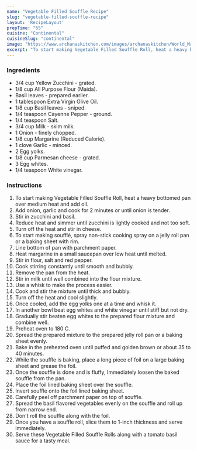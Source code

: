 ---
name: "Vegetable Filled Souffle Recipe"
slug: "vegetable-filled-souffle-recipe"
layout: 'RecipeLayout'
prepTime: "65"
cuisine: "Continental"
cuisineSlug: "continental"
image: "https://www.archanaskitchen.com/images/archanaskitchen/World_Main_Course/Vegetable_Filled_Souffle_Recipe_With_Tomato_Basil_Sauce_Archanas_Kitchen_Breakfast-1.jpg"
excerpt: "To start making Vegetable Filled Souffle Roll, heat a heavy bottomed pan over medium heat and add oil"
---

### Ingredients

- 3/4 cup Yellow Zucchini - grated.
- 1/8 cup All Purpose Flour (Maida).
- Basil leaves - prepared earlier.
- 1 tablespoon Extra Virgin Olive Oil.
- 1/8 cup Basil leaves - sniped.
- 1/4 teaspoon Cayenne Pepper - ground.
- 1/4 teaspoon Salt.
- 3/4 cup Milk - skim milk.
- 1 Onion - finely chopped.
- 1/8 cup Margarine (Reduced Calorie).
- 1 clove Garlic - minced.
- 2 Egg yolks.
- 1/8 cup Parmesan cheese - grated.
- 3 Egg whites.
- 1/4 teaspoon White vinegar.

### Instructions

1. To start making Vegetable Filled Souffle Roll, heat a heavy bottomed pan over medium heat and add oil.
1. Add onion, garlic and cook for 2 minutes or until onion is tender.
1. Stir in zucchini and basil.
1. Reduce heat and simmer until zucchini is lightly cooked and not too soft.
1.  Turn off the heat and stir in cheese.
1. To start making soufflé, spray non-stick cooking spray on a jelly roll pan or a baking sheet with rim.
1. Line bottom of pan with parchment paper.
1. Heat margarine in a small saucepan over low heat until melted.
1. Stir in flour, salt and red pepper.
1. Cook stirring constantly until smooth and bubbly.
1. Remove the pan from the heat.
1. Stir in milk until well combined into the flour mixture.
1. Use a whisk to make the process easier.
1. Cook and stir the mixture until thick and bubbly.
1. Turn off the heat and cool slightly.
1. Once cooled, add the egg yolks one at a time and whisk it.
1. In another bowl beat egg whites and white vinegar until stiff but not dry.
1. Gradually stir beaten egg whites to the prepared flour mixture and combine well.
1. Preheat oven to 180 C.
1. Spread the prepared mixture to the prepared jelly roll pan or a baking sheet evenly.
1. Bake in the preheated oven until puffed and golden brown or about 35 to 40 minutes.
1. While the souffle is baking, place a long piece of foil on a large baking sheet and grease the foil.
1. Once the souffle is done and is fluffy,  Immediately loosen the baked souffle from the pan.
1. Place the foil lined baking sheet over the souffle.
1. Invert souffle onto the foil lined baking sheet.
1. Carefully peel off parchment paper on top of souffle.
1. Spread the basil flavored vegetables evenly on the souffle and roll up from narrow end.
1. Don't roll the souffle along with the foil.
1. Once you have a souffle roll, slice them to 1-inch thickness and serve immediately.
1. Serve these Vegetable Filled Souffle Rolls along with a tomato basil sauce for a tasty meal.
